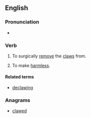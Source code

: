 ==English==

===Pronunciation===
* {{a|UK}} {{IPA|/diːˈklɔː/|lang=en}}

===Verb===
{{en-verb}}

# To surgically [[remove]] the [[claw]]s from.
# {{label|en|figuratively}} To make [[harmless]].

====Related terms====
* [[declawing]]

===Anagrams===
* [[clawed#English|clawed]]